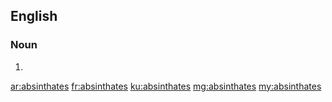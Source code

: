 ==English==

===Noun===
{{head|en}}

# {{plural of|absinthate}}

[[ar:absinthates]]
[[fr:absinthates]]
[[ku:absinthates]]
[[mg:absinthates]]
[[my:absinthates]]